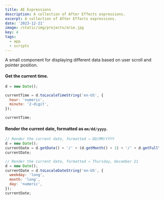 ```yaml
---
title: AE Expressions
description: A collection of After Effects expressions.
excerpt: A collection of After Effects expressions.
date: '2023-12-21'
image: /static/img/projects/arie.jpg
key: 4
tags:
  - app
  - scripts
---
```


<Space />

A small component for displaying different data based on user scroll and pointer position.

<Space />

#### Get the current time.

```js
d = new Date();

currentTime = d.toLocaleTimeString('en-US', {
  hour: 'numeric',
  minute: '2-digit',
});

currentTime;
```

<Space />

#### Render the current date, formatted as `mm/dd/yyyy`.

```js
// Render the current date, formatted → DD/MM/YYYY
d = new Date();
currentDate = d.getDate() + '/' + (d.getMonth() + 1) + '/' + d.getFullYear();
currentDate;

// Render the current date, formatted → Thursday, December 21
d = new Date();
currentDate = d.toLocaleDateString('en-US', {
  weekday: 'long',
  month: 'long',
  day: 'numeric',
});
currentDate;
```
